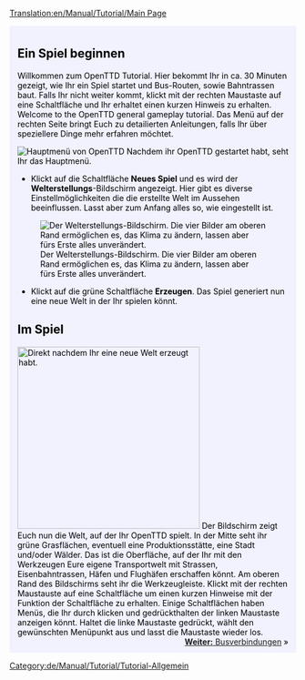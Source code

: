 [[Translation:en/Manual/Tutorial/Main Page]]

{{en/Tabs|5|1
|de/Manual/Tutorial/Tutorial|1. Spiel beginnen<!--
-->|de/Manual/Tutorial/Busverbindungen|2. Busverbindungen<!--
-->|de/Manual/Tutorial/Zugverbindungen|3. Zugverbindungen<!--
-->|de/Manual/Tutorial/Flugzeugverbindungen|4. Flugzeugverbindungen<!--
-->|de/Manual/Tutorial/Abschluss|5. Abschluss}}
<div style="padding:.5em 1em 1em 1em; border-top:none; background-color:#f1f2fe; color:#000;">
{{de/Manual/Tutorial/Tutorial}}
[[Category:de/Manual/Tutorial/Tutorial-Allgemein]]

==Ein Spiel beginnen==
Willkommen zum OpenTTD Tutorial. Hier bekommt Ihr in ca. 30 Minuten gezeigt, wie Ihr ein Spiel startet und Bus-Routen, sowie Bahntrassen baut. Falls Ihr nicht weiter kommt, klickt mit der rechten Maustaste auf eine Schaltfläche und Ihr erhaltet einen kurzen Hinweis zu erhalten.
Welcome to the OpenTTD general gameplay tutorial.
Das Menü auf der rechten Seite bringt Euch zu detailierten Anleitungen, falls Ihr über speziellere Dinge mehr erfahren möchtet.

[[File:de/Manual/Main menu new game.png|frame|center|Hauptmenü von OpenTTD]]
Nachdem ihr OpenTTD gestartet habt, seht Ihr das Hauptmenü.

*Klickt auf die Schaltfläche '''Neues Spiel''' und es wird der '''Welterstellungs'''-Bildschirm angezeigt. Hier gibt es diverse Einstellmöglichkeiten die die erstellte Welt im Aussehen beeinflussen. Lasst aber zum Anfang alles so, wie eingestellt ist.

[[File:de/Manual/Worldgenerationdialog.png|frame|center|Der Welterstellungs-Bildschirm. Die vier Bilder am oberen Rand ermöglichen es, das Klima zu ändern, lassen aber fürs Erste alles unverändert.]]

*Klickt auf die grüne Schaltfläche '''Erzeugen'''. Das Spiel generiert nun eine neue Welt in der Ihr spielen könnt.

==Im Spiel==
[[File:en/Manual/Tutorial/Aftergamestart.png|thumb|320px|right|Direkt nachdem Ihr eine neue Welt erzeugt habt.]]
Der Bildschirm zeigt Euch nun die Welt, auf der Ihr OpenTTD spielt. In der Mitte seht ihr grüne Grasflächen, eventuell eine Produktionsstätte, eine Stadt und/oder Wälder. Das ist die Oberfläche, auf der Ihr mit den Werkzeugen Eure eigene Transportwelt mit Strassen, Eisenbahntrassen, Häfen und Flughäfen erschaffen könnt.
Am oberen Rand des Bildschirms seht ihr die Werkzeugleiste. Klickt mit der rechten Maustauste auf eine Schaltfläche um einen kurzen Hinweise mit der Funktion der Schaltfläche zu erhalten. Einige Schaltflächen haben Menüs, die Ihr durch klicken und gedrückthalten der linken Maustaste anzeigen könnt. Haltet die linke Maustaste gedrückt, wählt den gewünschten Menüpunkt aus und lasst die Maustaste wieder los.
<br style="clear:both;">
<span style="float: right">[[de/Manual/Tutorial/Busverbindungen|'''Weiter:''' Busverbindungen]] &raquo;</span>
</div>
